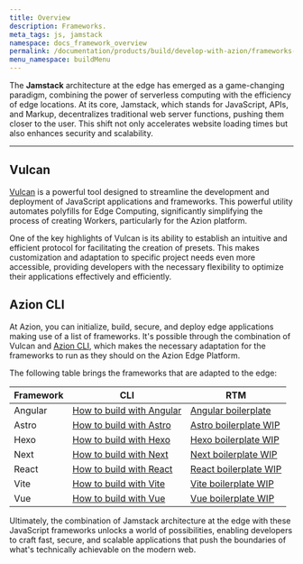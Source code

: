 ```yaml
---
title: Overview
description: Frameworks.
meta_tags: js, jamstack
namespace: docs_framework_overview
permalink: /documentation/products/build/develop-with-azion/frameworks-specific/overview/
menu_namespace: buildMenu
---
```


The **Jamstack** architecture at the edge has emerged as a game-changing paradigm, 
combining the power of serverless computing with the efficiency of edge locations. At its core, Jamstack, 
which stands for JavaScript, APIs, and Markup, decentralizes traditional web server functions, pushing them closer to the user. 
This shift not only accelerates website loading times but also enhances security and scalability.

---

## Vulcan

[Vulcan](https://github.com/aziontech/vulcan) is a powerful tool designed to streamline the development and deployment of JavaScript applications and frameworks. This powerful utility automates polyfills for Edge Computing, significantly simplifying the process of creating Workers, particularly for the Azion platform.

One of the key highlights of Vulcan is its ability to establish an intuitive and efficient protocol for facilitating the creation of presets. This makes customization and adaptation to specific project needs even more accessible, providing developers with the necessary flexibility to optimize their applications effectively and efficiently.

## Azion CLI 

At Azion, you can initialize, build, secure, and deploy edge applications making use of a list of frameworks. It's possible through the combination of Vulcan and [Azion CLI](/en//documentation/products/azion-cli/overview/), which
makes the necessary adaptation for the frameworks to run as they should on the Azion Edge Platform.

The following table brings the frameworks that are adapted to the edge: 

| Framework | CLI | RTM |
| --- | --- | --- |
| Angular | [How to build with Angular](/en/documentation/products/build/develop-with-azion/frameworks-specific/angular/) | [Angular boilerplate](/en/documentation/products/guides/angular-boilerplate/) |
| Astro | [How to build with Astro](/en/documentation/products/build/develop-with-azion/frameworks-specific/astro/) | [Astro boilerplate WIP]() |
| Hexo | [How to build with Hexo](/en/documentation/products/build/develop-with-azion/frameworks-specific/hexo/)| [Hexo boilerplate WIP](https://registry.terraform.io/providers/aziontech/azion/latest/docs/data-sources/intelligent_dns_zones) |
| Next | [How to build with Next](/en/documentation/products/build/develop-with-azion/frameworks-specific/next/) | [Next boilerplate WIP](https://github.com/aziontech/terraform-provider-azion/blob/main/docs/data-sources/records.md)|
| React | [How to build with React](/en/documentation/products/build/develop-with-azion/frameworks-specific/react/) | [React boilerplate WIP](https://registry.terraform.io/providers/aziontech/azion/latest/docs/data-sources/intelligent_dns_dnssec)|
| Vite | [How to build with Vite](/en/documentation/products/build/develop-with-azion/frameworks-specific/vite/)| [Vite boilerplate WIP](https://registry.terraform.io/providers/aziontech/azion/latest/docs/data-sources/intelligent_dns_dnssec)|
| Vue | [How to build with Vue](/en/documentation/products/build/develop-with-azion/frameworks-specific/vue/) | [Vue boilerplate WIP](https://registry.terraform.io/providers/aziontech/azion/latest/docs/data-sources/edge_application_edge_functions_instance)|



Ultimately, the combination of Jamstack architecture at the edge with these JavaScript frameworks unlocks a world of possibilities, enabling developers to craft fast, secure, and scalable applications that push the boundaries of what's technically achievable on the modern web.






